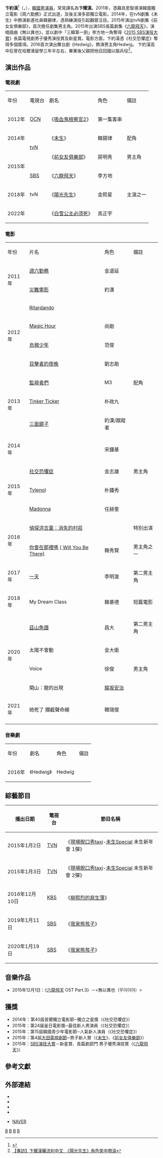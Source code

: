 {{藝人
| 姓名 = 卞約漢
| 類型 = 男演員
| 圖片 = Byun_Yo-han_in_May_2017.jpg
| 圖片尺寸 = 260px
| 圖片簡介 = 2017年5月12日於《一天》製作發表會
| 本名 = 
| 外文名 = 변요한
| 外文 = ko
| 羅馬拼音 = Byun Yo Han
| 英文名 = John
| 暱稱 = 
| 其他藝名 = 
| 國籍 = {{KOR}}
| 出生日期 = {{birth_date_and_age|1986|4|29}}
| 出生地點 = {{KOR}}[[仁川廣域市|仁川廣域市]]
| 宗教信仰 = 基督教
| 語言 = [[韓語|韓語]]、[[中文|中文]]
| 職業 = [[演員|演員]]
| 教育程度 = 韓國藝術綜合大學戲劇學院
| 出道作品 = 《[[週六勤務|週六勤務]]》
| 出道日期 = 2011年
| 代表作品 = 《[[未生|未生]]》<br>《社交恐懼症》<br>《[[六龍飛天|六龍飛天]]》<br>《[[陽光先生|陽光先生]]》
| 活躍年代 = 
| 唱片公司 = 
| 經紀公司 = [[Saram_Entertainment|Saram Entertainment]]
| 相關團體 = 
| 網站 = 
| IMDb = 5374796
}}

'''卞約漢'''<ref>{{Cite news|url=http://app2.atmovies.com.tw/news2/NF1701201363/|title=《你會在那裡嗎》演員都改名！？暖男卞耀漢正名「卞約漢」|work=開演電影網|author=|date=2017-01-20|accessdate=2021-09-27|archive-date=2021-09-27|archive-url=https://web.archive.org/web/20210927154823/http://app2.atmovies.com.tw/news2/NF1701201363/}}</ref>（{{lang-ko|'''변요한'''}}，{{bd|1986年|4月29日}}），[[韓國|韓國]][[男演員|男演員]]，常見譯名為'''卞耀漢'''。2011年，憑藉具恩智導演韓國獨立電影《周六勤務》正式出道，及後主演多部獨立電影。2014年，在tvN劇集《未生》中飾演新進社員韓錫律，憑熟練演技引起觀眾注目。2015年演出tvN劇集《前女友俱樂部》，首次擔任劇集男主角。2015年出演SBS長篇劇集《[[六龍飛天|六龍飛天]]》，演唱插曲《無以異也》，並以劇中「三韓第一劍」李方地一角奪得《[[2015_SBS演技大賞|2015 SBS演技大賞]]》長篇電視劇男子優秀演技賞及新星賞。電影方面，卞約漢憑《社交恐懼症》奪得多個獎項。2016首次演出舞台劇《Hedwig》，飾演男主角Hedwig。
卞約漢高中后曾在哈爾濱留學三年半左右，畢業後父親把他召回國以服兵役<ref>[https://bka.mpweekly.com/focus/foreign/韓風有訊/20171226-94932 【專訪】卞耀漢曬流利中文　《陽光先生》角色笑中帶淚]</ref>。

== 演出作品 ==
=== 電視劇 ===
{|class="wikitable" style="text-align:center"
|-style="background: cornflowerblue; color:white; font-weight:bold"
| 年份 || 電視台 || 劇名 || 角色 || 備註
|-
| 2012年 || [[OCN|OCN]] || 《[[吸血鬼檢察官#第二季|吸血鬼檢察官2]]》 || 第一集客串 ||
|-
| 2014年 ||rowspan=2| [[TVN|tvN]] || 《[[未生|未生]]》|| 韓錫律 ||配角
|-
|rowspan=2| 2015年 || 《[[前女友俱樂部|前女友俱樂部]]》 || 房明秀 || 男主角
|-
| [[SBS有限公司|SBS]] || 《[[六龍飛天|六龍飛天]]》 || 李方地 || rowspan=3|主演之一
|-
| 2018年 || tvN || 《[[陽光先生|陽光先生]]》 || 金熙星
|-
| 2022年 || {{link-ko|wavve|wavve}} || 《[[白雪公主必须死|白雪公主必须死]]》 || 高正宇
|}

=== 電影 ===
{|class="wikitable" style="text-align:center"
|-style="background: cornflowerblue; color:white; font-weight:bold"
| 年份 || 片名 || 角色 || 備註
|-
|rowspan=2| 2011年 || [[週六勤務|週六勤務]] || 金道延 ||
|-
| [[災難電影|災難電影]] || 約漢 ||
|-
|rowspan=4| 2012年 || [[Ritardando|Ritardando]] ||  ||
|-
| [[Magic_Hour|Magic Hour]] || 尚勛 ||
|-
| [[烏鴉少年|烏鴉少年]] || 范俊 ||
|-
| [[目擊者的夜晚|目擊者的夜晚]] || 劉志勛 ||
|-
|rowspan=3| 2013年 || [[監視者們|監視者們]] || M3 || 配角
|-
| [[Tinker_Ticker|Tinker Ticker]] || 朴政九 ||
|-
| [[三面鏡子|三面鏡子]] || 約漢/跟蹤者 ||
|-
| 2014年 || {{link-ko|殺手的品格|우는 남자}} || 宋鍾基 ||
|-
|rowspan=3| 2015年 || [[社交恐懼症_(電影)|社交恐懼症]] || 金志雄 || 男主角
|-
| [[Tylenol_(電影)|Tylenol]] || 朴鍾秀 ||
|-
| [[Madonna_(電影)|Madonna]] || 任赫奎 ||
|-
|rowspan=2| 2016年 || [[偵探洪吉童：消失的村莊|偵探洪吉童：消失的村莊]] ||  || 特別出演
|-
|[[你會在那裡嗎|你會在那裡嗎]]
[https://en.m.wikipedia.org/wiki/Will_You_Be_There%3F ( Will You Be There)] {{Wayback|url=https://en.m.wikipedia.org/wiki/Will_You_Be_There%3F |date=20220425015525 }}
| 韓秀賢 || 男主角之一
|-
| 2017年 || [[一天_(韓國電影)|一天]] || 李明澈 || 第二男主角
|-
|2018年 || My Dream Class || 韓基德 || 短篇電影
|-
|rowspan=4|2020年 || [[茲山魚譜|茲山魚譜]] || 昌大 || 第二男主角
|-
| 太陽不會動 || 金大衛 || 
|-
| Voice || 徐俊 || 男主角
|-
| 閑山：龍的出現|| [[脇坂安治|脇坂安治]] || 
|-
|2021年 ||她死了
攔截聲命線
|


韓瑞俊
|
|-
|}

=== 音樂劇 ===
{|class="wikitable" style="text-align:center"
|-style="background: cornflowerblue; color:white; font-weight:bold"
| 年份 || 劇名 || 角色 || 備註
|-
| 2016年 || 《Hedwig》 || Hedwig ||
|}

== 綜藝節目 ==
{| class="wikitable"
! 播出日期 !! 電視台 !! 節目名稱 
|-
| 2015年1月2日 || [[TVN|TVN]] || 《[[現場脫口秀taxi|現場脫口秀taxi]]-[[未生Special|未生Special]] 未生新年會 1彈》
|-
| 2015年1月3日 || [[TVN|TVN]] || 《[[現場脫口秀taxi|現場脫口秀taxi]]-[[未生Special|未生Special]] 未生新年會 2彈》
|-
| 2016年12月10日 || [[韓國放送公社|KBS]] || 《[[柳熙烈的寫生薄|柳熙烈的寫生薄]]》
|-
| 2019年1月11日 || [[韓國放送公社|SBS]] || 《[[我家熊孩子|我家熊孩子]]》
|-
| 2020年1月19日 || [[韓國放送公社|SBS]] || 《[[我家熊孩子|我家熊孩子]]》
|}

== 音樂作品 ==
*2015年12月1日：《[[六龍飛天|六龍飛天]] OST Part.3》－<無以異也（무이이야）>

== 獲獎 ==
*2014年：第40屆首爾獨立電影節─獨立之星獎（《社交恐懼症》）
*2015年：第24届釜日電影獎─最佳新人男演員（《社交恐懼症》）
*2015年：第15屆韓國青少年電影節─人氣新人演員（《社交恐懼症》）
*2015年：第4屆[[大田電視劇節|大田電視劇節]]─男子新人賞（《[[未生|未生]]》、《[[前女友俱樂部|前女友俱樂部]]》）
*2015年：[[2015_SBS演技大賞|SBS演技大賞]]－新星賞、長篇劇部門 男子優秀演技賞（《[[六龍飛天|六龍飛天]]》）

==參考文獻==
{{Reflist}}

== 外部連結 ==
{{commonscat|Byeon Yo-han}}
*{{facebook|saram.byunyohan}}{{ko}}
*{{instagram|byunyohan_official}}{{ko}}
*{{twitter|qusdygkssla}}{{ko}}
*{{weibo|saramyohan}}{{ko}}

*[http://search.naver.com/search.naver?where=nexearch&query=%EB%B3%80%EC%9A%94%ED%95%9C&sm=top_hty&fbm=0&ie=utf8 NAVER]{{ko}}
{{Saram Entertainment}}
{{釜日電影獎男子新人演技獎}}
{{金銀淑作品}}
[[Category:韓國電視演員|B]]
[[Category:韓國電影演員|B]]
[[Category:仁川廣域市出身人物|B]]
[[Category:卞姓|B]]